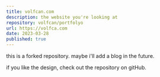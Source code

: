 ```yaml
---
title: volfcan.com
description: the website you're looking at
repository: volfcan/portfolyo
url: https://volfca.com
date: 2023-03-28
published: true
---
```


this is a forked repository. maybe i'll add a blog in the future.

if you like the design, check out the repository on gitHub.


